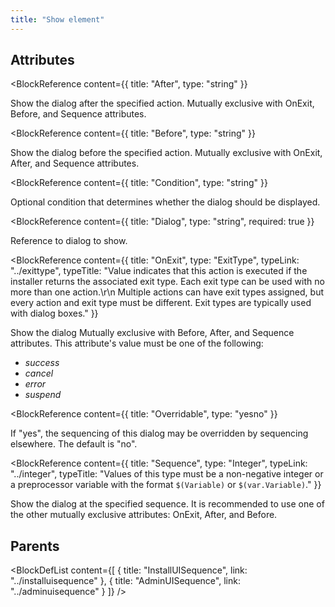 ```yaml
---
title: "Show element"
---
```






## Attributes

<BlockWrapper>

  <BlockReference
    content={{
      title: "After",
      type: "string"
    }}
  >
  Show the dialog after the specified action. Mutually exclusive with OnExit, Before, and Sequence attributes.
  </BlockReference>

  <BlockReference
    content={{
      title: "Before",
      type: "string"
    }}
  >
  Show the dialog before the specified action. Mutually exclusive with OnExit, After, and Sequence attributes.
  </BlockReference>

  <BlockReference
    content={{
      title: "Condition",
      type: "string"
    }}
  >
  Optional condition that determines whether the dialog should be displayed.
  </BlockReference>

  <BlockReference
    content={{
      title: "Dialog",
      type: "string",
      required: true
    }}
  >
  Reference to dialog to show.
  </BlockReference>

  <BlockReference
    content={{
      title: "OnExit",
      type: "ExitType",
      typeLink: "../exittype",
      typeTitle: "Value indicates that this action is executed if the installer returns the associated exit type. Each exit type can be used with no more than one action.\r\n Multiple actions can have exit types assigned, but every action and exit type must be different. Exit types are typically used with dialog boxes."
    }}
  >
  Show the dialog Mutually exclusive with Before, After, and Sequence attributes. This attribute's value must be one of the following:
  - *success*
  - *cancel*
  - *error*
  - *suspend*
  </BlockReference>

  <BlockReference
    content={{
      title: "Overridable",
      type: "yesno"
    }}
  >
  If "yes", the sequencing of this dialog may be overridden by sequencing elsewhere. The default is "no".
  </BlockReference>

  <BlockReference
    content={{
      title: "Sequence",
      type: "Integer",
      typeLink: "../integer",
      typeTitle: "Values of this type must be a non-negative integer or a preprocessor variable with the format `$(Variable)` or `$(var.Variable)`."
    }}
  >
  Show the dialog at the specified sequence. It is recommended to use one of the other mutually exclusive attributes: OnExit, After, and Before.
  </BlockReference>

</BlockWrapper>


## Parents

<BlockDefList content={[
    {
      title: "InstallUISequence",
      link: "../installuisequence"
    },
    {
      title: "AdminUISequence",
      link: "../adminuisequence"
    }
  ]}
/>